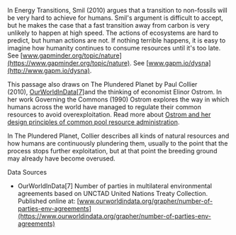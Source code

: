 In Energy Transitions, Smil (2010) argues that a transition to non-fossils will be very hard to achieve for humans. Smil's argument is difficult to accept, but he makes the case that a fast transition away from carbon is very unlikely to happen at high speed. The actions of ecosystems are hard to predict, but human actions are not. If nothing terrible happens, it is easy to imagine how humanity continues to consume resources until it's too late. See [www.gapminder.org/topic/nature](https://www.gapminder.org/topic/nature). See [www.gapm.io/dysna](http://www.gapm.io/dysna).

This passage also draws on The Plundered Planet by Paul Collier (2010), [OurWorldInData[7]](https://ourworldindata.org/grapher/number-of-parties-env-agreements)and the thinking of economist Elinor Ostrom. In her work Governing the Commons (1990) Ostrom explores the way in which humans across the world have managed to regulate their common resources to avoid overexploitation. Read more about [Ostrom and her design principles of common pool resource administration](https://www.en.wikipedia.org/wiki/Elinor_Ostrom).

In The Plundered Planet, Collier describes all kinds of natural resources and how humans are continuously plundering them, usually to the point that the process stops further exploitation, but at that point the breeding ground may already have become overused.

Data Sources

-   OurWorldInData[7] Number of parties in multilateral environmental agreements based on UNCTAD United Nations Treaty Collection. Published online at: [www.ourworldindata.org/grapher/number-of-parties-env-agreements](https://www.ourworldindata.org/grapher/number-of-parties-env-agreements)
